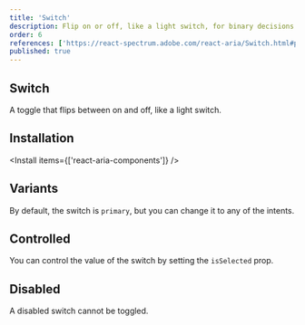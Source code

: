 ```yaml
---
title: 'Switch'
description: Flip on or off, like a light switch, for binary decisions that need a simple tap to toggle states.
order: 6
references: ['https://react-spectrum.adobe.com/react-aria/Switch.html#props']
published: true
---
```


## Switch

A toggle that flips between on and off, like a light switch.

<How toUse='forms/switch-demo' />

## Installation

<Install items={['react-aria-components']} />

<SourceCode toShow='switch' />

## Variants

By default, the switch is `primary`, but you can change it to any of the intents.

<How toUse='forms/switch-variant-demo' />

## Controlled
You can control the value of the switch by setting the `isSelected` prop.
<How toUse="forms/switch-controlled-demo" />

## Disabled

A disabled switch cannot be toggled.

<How toUse='forms/switch-disabled-demo' disabled />
